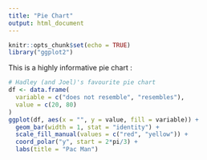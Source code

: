 ```yaml
---
title: "Pie Chart"
output: html_document
---
```


```r
knitr::opts_chunk$set(echo = TRUE)
library("ggplot2")
```

This is a highly informative pie chart :

```r
# Hadley (and Joel)'s favourite pie chart
df <- data.frame(
  variable = c("does not resemble", "resembles"),
  value = c(20, 80)
)
ggplot(df, aes(x = "", y = value, fill = variable)) +
  geom_bar(width = 1, stat = "identity") +
  scale_fill_manual(values = c("red", "yellow")) +
  coord_polar("y", start = 2*pi/3) +
  labs(title = "Pac Man")
```
